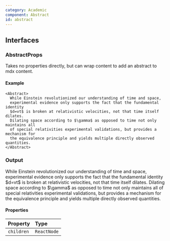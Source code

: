 ```yaml
---
category: Academic
component: Abstract
id: abstract
---
```


## Interfaces

### AbstractProps

Takes no properties directly, but can wrap content to add an abstract to mdx content.

#### Example

```tsx
<Abstract>
  While Einstein revolutionized our understanding of time and space,
  experimental evidence only supports the fact that the fundamental identity
  $d=vt$ is broken at relativistic velocities, not that time itself dilates.
  Dilating space according to $\gamma$ as opposed to time not only maintains all
  of special relativities experimental validations, but provides a mechanism for
  the equivalence principle and yields multiple directly observed quantities.
</Abstract>
```

### Output

<Abstract>
  While Einstein revolutionized our understanding of time and space,
  experimental evidence only supports the fact that the fundamental identity
  $d=vt$ is broken at relativistic velocities, not that time itself dilates.
  Dilating space according to $\gamma$ as opposed to time not only maintains all
  of special relativities experimental validations, but provides a mechanism for
  the equivalence principle and yields multiple directly observed quantities.
</Abstract>

#### Properties

| Property   | Type        |
| :--------- | :---------- |
| `children` | `ReactNode` |

